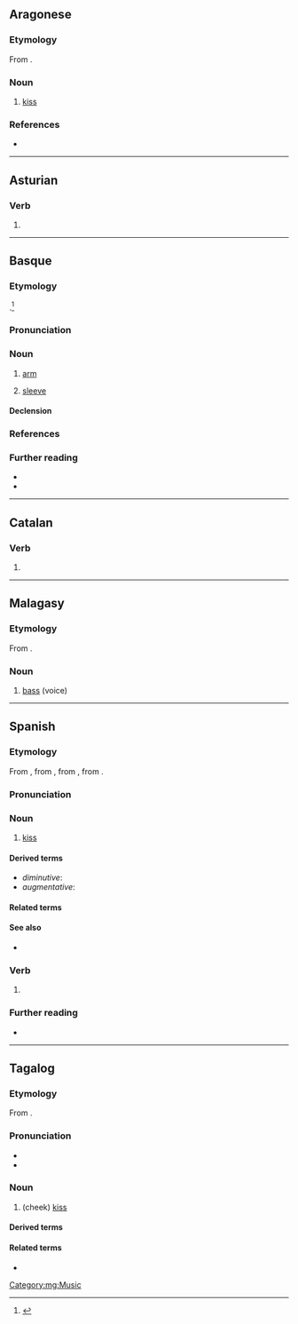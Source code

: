 {{also|besó|běšo|beso'}}
==Aragonese==

===Etymology===
From {{inh|an|la|basium}}.

===Noun===
{{an-noun|m|besos}}

# [[kiss]]

===References===
* {{R:DBLA}}

----

==Asturian==

===Verb===
{{ast-verb form}}

# {{inflection of|ast|besar||1|s|pres|ind}}

----

==Basque==
{{picdic|image=Arm_flex_supinate.jpg
|width=240
|height=310
|labels=
{{picdiclabel|eu|color=white|fontsize=12|posx=290|posy=190|link=sorbalda|align=right}}
{{picdiclabel|eu|color=white|fontsize=12|posx=150|posy=240|link=besondo}}
{{picdiclabel|eu|color=white|fontsize=12|posx=60|posy=235|link=ukondu}}
{{picdiclabel|eu|color=white|fontsize=12|posx=95|posy=150|link=besaurre}}
{{picdiclabel|eu|color=white|fontsize=12|posx=200|posy=90|link=eskumutur|align=right}}
{{picdiclabel|eu|color=white|fontsize=12|posx=170|posy=65|link=esku}}
|detail1=Click on labels in the image}}

===Etymology===
{{unk|eu}}.<ref>{{R:EDB|137}}</ref>

===Pronunciation===
{{eu-IPA}}

===Noun===
{{eu-noun|in}}

# [[arm]]
#: {{usex|eu|Zure '''besoek''' gihar gehiegi dituzte, higuin pixka bat egiten dute.|Your '''arms''' are too muscled, they’re a bit disgusting.}}
# [[sleeve]]
#: {{usex|eu|Jaka honen '''besoak''' luzeegiak dira niretzat.|This jacket’s '''sleeves''' are too long for me.}}
#: {{syn|eu|mahuka|manga}}

====Declension====
{{eu-decl-inanim}}

===References===
<references/>

===Further reading===
* {{R:EH}}
* {{R:OEH}}

----

==Catalan==

===Verb===
{{head|ca|verb form}}

# {{ca-verb form of|p=1|n=sg|t=pres|m=ind|besar}}

----

==Malagasy==

===Etymology===
From {{bor|mg|en|bass}}.

===Noun===
{{head|mg|noun}}

# [[bass]] (voice)

[[Category:mg:Music]]

----

==Spanish==

===Etymology===
From {{inh|es|osp|-}}, from {{inh|es|VL.||*baisu(m)}}, from {{inh|es|la|bāsium}}, from {{der|es|ine-pro|*bu}}.

===Pronunciation===
{{es-pr}}

===Noun===
{{es-noun|m}}

# [[kiss]]

====Derived terms====
* ''diminutive'': '''{{l|es|besito}}'''
* ''augmentative'': '''{{l|es|besote}}'''
{{col3|es
|beso blanco
|beso con lengua
|beso de Judas
|beso francés
|beso negro
|comer a besos
}}

====Related terms====
{{rel3
|es|besar
|besucar
|besuquear
}}

====See also====
* {{l|es|ósculo}}

===Verb===
{{head|es|verb form}}

# {{es-verb form of|besar}}

===Further reading===
* {{R:es:DRAE}}

----

==Tagalog==

===Etymology===
From {{bor|tl|es|beso}}.

===Pronunciation===
* {{hyph|tl|be|so}}
* {{tl-IPA}}

===Noun===
{{tl-noun}}

# (cheek) [[kiss]] {{gl|light touch of cheek with cheek between person}}

====Derived terms====
{{col4|tl
|magbeso
|bumeso
|besuhan
|pagbebeso
}}

====Related terms====
* {{l|tl|halik}}